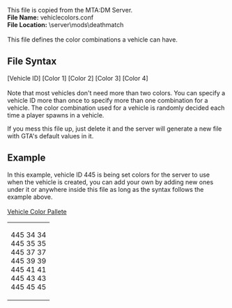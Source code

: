 This file is copied from the MTA:DM Server.<br>
'''File Name:''' vehiclecolors.conf<br>
'''File Location:''' <MTAPath>\server\mods\deathmatch<br>
<br>
This file defines the color combinations a vehicle can have.


==File Syntax==
[Vehicle ID] [Color 1] [Color 2] [Color 3] [Color 4]<br>
<br>
Note that most vehicles don't need more than two colors.   You can specify a vehicle ID more than once to specify more than one combination for a vehicle. The color combination used for a vehicle is randomly decided each time a player spawns in a vehicle.

If you mess this file up, just delete it and the server will generate a new file with GTA's default values in it.

==Example==
In this example, vehicle ID 445 is being set colors for the server to use when the vehicle is created, you can add your own by adding new ones under it or anywhere inside this file as long as the syntax follows the example above.<br>
<br>
[[/Vehicle_Colors.md|Vehicle Color Pallete]]<br>

{| width="100" align="left" border="1"
|<center>
445 34 34<br>
445 35 35<br>
445 37 37<br>
445 39 39<br>
445 41 41<br>
445 43 43<br>
445 45 45<br>
</center>
|}
